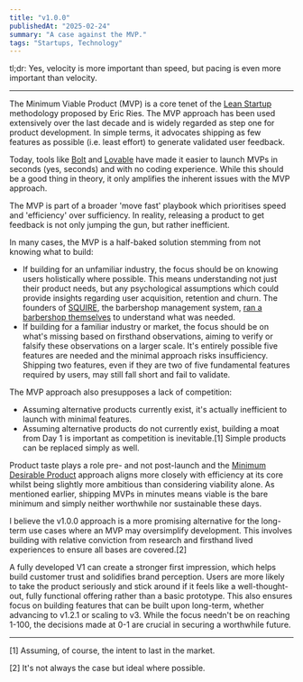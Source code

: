 ```yaml
---
title: "v1.0.0"
publishedAt: "2025-02-24"
summary: "A case against the MVP."
tags: "Startups, Technology"
---
```


tl;dr: Yes, velocity is more important than speed, but pacing is even more important than velocity.

---

The Minimum Viable Product (MVP) is a core tenet of the [Lean Startup](https://theleanstartup.com/) methodology proposed by Eric Ries. The MVP approach has been used extensively over the last decade and is widely regarded as step one for product development. In simple terms, it advocates shipping as few features as possible (i.e. least effort) to generate validated user feedback.

Today, tools like [Bolt](https://bolt.new) and [Lovable](https://lovable.dev) have made it easier to launch MVPs in seconds (yes, seconds) and with no coding experience. While this should be a good thing in theory, it only amplifies the inherent issues with the MVP approach.

The MVP is part of a broader 'move fast' playbook which prioritises speed and 'efficiency' over sufficiency. In reality, releasing a product to get feedback is not only jumping the gun, but rather inefficient. 

In many cases, the MVP is a half-baked solution stemming from not knowing what to build:
* If building for an unfamiliar industry, the focus should be on knowing users holistically where possible. This means understanding not just their product needs, but any psychological assumptions which could provide insights regarding user acquisition, retention and churn. The founders of [SQUIRE](https://getsquire.com), the barbershop management system, [ran a barbershop themselves](https://endeavor.org/success-stories/squire/) to understand what was needed.
* If building for a familiar industry or market, the focus should be on what's missing based on firsthand observations, aiming to verify or falsify these observations on a larger scale. It's entirely possible five features are needed and the minimal approach risks insufficiency. Shipping two features, even if they are two of five fundamental features required by users, may still fall short and fail to validate.

The MVP approach also presupposes a lack of competition:
* Assuming alternative products currently exist, it's actually inefficient to launch with minimal features.
* Assuming alternative products do not currently exist, building a moat from Day 1 is important as competition is inevitable.[1] Simple products can be replaced simply as well.

Product taste plays a role pre- and not post-launch and the [Minimum Desirable Product](https://www.experiencedynamics.com/mvp-vs-minimal-desirable-product/) approach aligns more closely with efficiency at its core whilst being slightly more ambitious than considering viability alone. As mentioned earlier, shipping MVPs in minutes means viable is the bare minimum and simply neither worthwhile nor sustainable these days.

I believe the v1.0.0 approach is a more promising alternative for the long-term use cases where an MVP may oversimplify development. This involves building with relative conviction from research and firsthand lived experiences to ensure all bases are covered.[2] 

A fully developed V1 can create a stronger first impression, which helps build customer trust and solidifies brand perception. Users are more likely to take the product seriously and stick around if it feels like a well-thought-out, fully functional offering rather than a basic prototype. This also ensures focus on building features that can be built upon long-term, whether advancing to v1.2.1 or scaling to v3. While the focus needn't be on reaching 1-100, the decisions made at 0-1 are crucial in securing a worthwhile future.

---


\[1\] Assuming, of course, the intent to last in the market.

\[2\] It's not always the case but ideal where possible.
